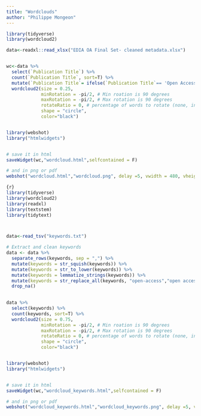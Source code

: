 ```yaml
---
title: "Wordclouds"
author: "Philippe Mongeon"
---
```


```r
library(tidyverse)
library(wordcloud2)

data<-readxl::read_xlsx("EDIA OA Final Set- cleaned metadata.xlsx")


wc<-data %>%
  select(`Publication Title`) %>% 
  count(`Publication Title`, sort=T) %>% 
  mutate(`Publication Title`= ifelse(`Publication Title`== 'Open Access Scholarly Publishing Association',"OASPA",`Publication Title`)) %>% 
  wordcloud2(size = 0.25, 
             minRotation = -pi/2, # Min roation is 90 degrees
             maxRotation = -pi/2, # Max rotation is 90 degrees
             rotateRatio = 0, # percentage of words to rotate (none, in this case)
             shape = "circle",
             color="black")


library(webshot)
library("htmlwidgets")


# save it in html
saveWidget(wc,"wordcloud.html",selfcontained = F)

# and in png or pdf
webshot("wordcloud.html","wordcloud.png", delay =5, vwidth = 480, vheight=480)
```

```r
{r}
library(tidyverse)
library(wordcloud2)
library(readxl)
library(textstem)
library(tidytext)



data<-read_tsv("keywords.txt")

# Extract and clean keywords
data <- data %>% 
  separate_rows(keywords, sep = ",") %>%
  mutate(keywords = str_squish(keywords)) %>% 
  mutate(keywords = str_to_lower(keywords)) %>% 
  mutate(keywords = lemmatize_strings(keywords)) %>% 
  mutate(keywords = str_replace_all(keywords, "open-access","open access")) %>%
  drop_na() 
  

data %>%
  select(keywords) %>% 
  count(keywords, sort=T) %>% 
  wordcloud2(size = 0.75, 
             minRotation = -pi/2, # Min roation is 90 degrees
             maxRotation = -pi/2, # Max rotation is 90 degrees
             rotateRatio = 0, # percentage of words to rotate (none, in this case)
             shape = "circle",
             color="black")


library(webshot)
library("htmlwidgets")


# save it in html
saveWidget(wc,"wordcloud_keywords.html",selfcontained = F)

# and in png or pdf
webshot("wordcloud_keywords.html","wordcloud_keywords.png", delay =5, vwidth = 300, vheight=300)
```

